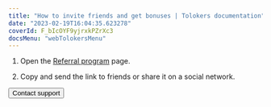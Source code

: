 ```yaml
---
title: "How to invite friends and get bonuses | Tolokers documentation"
date: "2023-02-19T16:04:35.623278"
coverId: F_bIcOYF9yjrxkPZrXc3
docsMenu: "webTolokersMenu"
---
```



<ReferalContent1/>

1. Open the [Referral program](https://we.toloka.ai/profile/referral) page.

1. Copy and send the link to friends or share it on a social network.

<ReferalContent2/>

<Button view="defaultInverse" size="l" type="link" url="../troubleshooting/support?form-source=referal">Contact support</Button>

